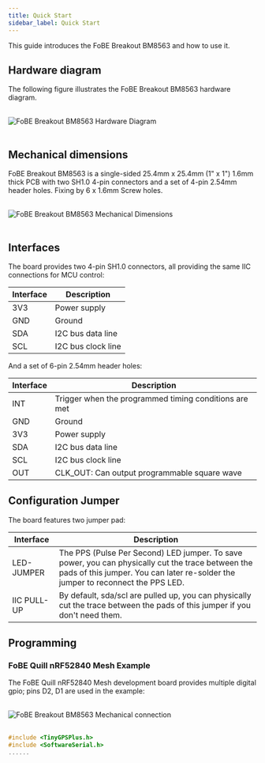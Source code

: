 ```yaml
---
title: Quick Start
sidebar_label: Quick Start
---
```


This guide introduces the FoBE Breakout BM8563 and how to use it.

## Hardware diagram

The following figure illustrates the FoBE Breakout BM8563 hardware diagram.

<br/>
<div style={{ textAlign: 'center' }}>
  <img src="/img/products/f2204-1a.digram.png" alt="FoBE Breakout BM8563 Hardware Diagram" style={{ width: '80%', height: 'auto' }} />
</div>
<br/>

## Mechanical dimensions

FoBE Breakout BM8563 is a single-sided 25.4mm x 25.4mm (1" x 1") 1.6mm thick PCB with two SH1.0 4-pin connectors and a set of 4-pin 2.54mm header holes. Fixing by 6 x 1.6mm Screw holes.

<br/>
<div style={{ textAlign: 'center' }}>
  <img src="/img/products/f2204-1a.dimensions.png" alt="FoBE Breakout BM8563 Mechanical Dimensions" style={{ width: '80%', height: 'auto' }} />
</div>
<br/>

## Interfaces

The board provides two 4-pin SH1.0 connectors, all providing the same IIC connections for MCU control:

  |Interface                           |Description |
  |-------------------------------|---------|
  |3V3 |Power supply       |
  |GND  |Ground       |
  |SDA |I2C bus data line       |
  |SCL |I2C bus clock line       |

And a set of 6-pin 2.54mm header holes:

  |Interface                           |Description |
  |-------------------------------|---------|
  |INT  |Trigger when the programmed timing conditions are met       |
  |GND  |Ground       |
  |3V3 |Power supply       |
  |SDA |I2C bus data line       |
  |SCL |I2C bus clock line       |
  |OUT  |CLK_OUT: Can output programmable square wave       |

## Configuration Jumper

The board features two jumper pad:

|Interface                           |Description |
|-------------------------------|---------|
|LED-JUMPER |The PPS (Pulse Per Second) LED jumper. To save power, you can physically cut the trace between the pads of this jumper. You can later re-solder the jumper to reconnect the PPS LED. |
|IIC PULL-UP |By default, sda/scl are pulled up, you can physically cut the trace between the pads of this jumper if you don't need them.|

## Programming

### FoBE Quill nRF52840 Mesh Example
The FoBE Quill nRF52840 Mesh development board provides multiple digital gpio; pins D2, D1 are used in the example:

<br/>
<div style={{ textAlign: 'center' }}>
  <img src="/img/products/f2204-1a.connection.png" alt="FoBE Breakout BM8563 Mechanical connection" style={{ width: '80%', height: 'auto' }} />
</div>
<br/>

```C++
#include <TinyGPSPlus.h>
#include <SoftwareSerial.h>
......
```